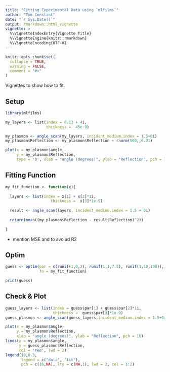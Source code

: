 ```yaml
---
title: "Fitting Experimental Data using `mlfilms`"
author: "Tom Constant"
date: "`r Sys.Date()`"
output: rmarkdown::html_vignette
vignette: >
  %\VignetteIndexEntry{Vignette Title}
  %\VignetteEngine{knitr::rmarkdown}
  %\VignetteEncoding{UTF-8}
---
```


```r
knitr::opts_chunk$set(
  collapse = TRUE,
  warning = FALSE,
  comment = "#>"
)
```

Vignettes to show how to fit. 

## Setup

```r
library(mlfilms)

my_layers <- list(index = 0.13 + 4i,
                  thickness =  45e-9)

my_plasmon <- angle_scan(my_layers, incident_medium.index = 1.5+0i)
my_plasmon$Reflection <- my_plasmon$Reflection + rnorm(500,,0.01)

plot(x = my_plasmon$angle, 
     y = my_plasmon$Reflection, 
     type = 'b', xlab = "angle (degrees)", ylab = "Reflection", pch = 16)
```

## Fitting Function

```r
my_fit_function <- function(x){
  
  layers <- list(index = x[1] + x[2]*1i,
                    thickness =  x[3]*1e-9)
  
  result <- angle_scan(layers, incident_medium.index = 1.5 + 0i)
  
  return(mean((my_plasmon$Reflection - result$Reflection)^2))
  
}

```

* mention MSE and to avoiud R2

## Optim

```r
guess <- optim(par = c(runif(1,0,2), runif(1,1,7.5), runif(1,10,100)),
               fn = my_fit_function)

print(guess)
```

## Check & Plot

```r
guess_layers <- list(index = guess$par[1] + guess$par[2]*1i,
                     thickness =  guess$par[3]*1e-9)
guess_plasmon <- angle_scan(guess_layers,incident_medium.index = 1.5+0i)
```

```r
plot(x = my_plasmon$angle, 
     y = my_plasmon$Reflection, 
     xlab = "angle (degrees)", ylab = "Reflection", pch = 16)
lines(x = my_plasmon$angle,
      y = guess_plasmon$Reflection, 
      col = 'red', lwd = 2)
legend(10,0.3, 
       legend = c("data", "fit"), 
       pch = c(16,NA), lty = c(NA,1), lwd = 2, col = 1:2)
```
